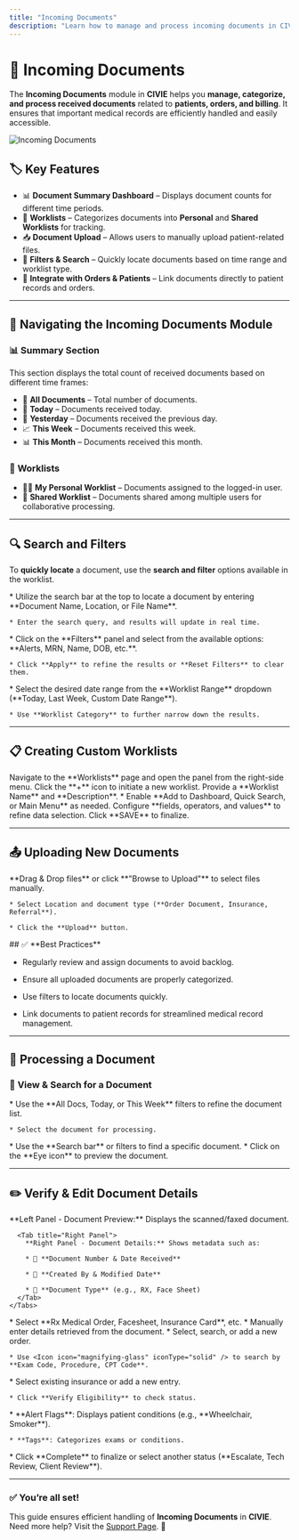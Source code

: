 ```yaml
---
title: "Incoming Documents"
description: "Learn how to manage and process incoming documents in CIVIE."
---
```



# 📂 Incoming Documents

The **Incoming Documents** module in **CIVIE** helps you **manage, categorize, and process received documents** related to **patients, orders, and billing**. It ensures that important medical records are efficiently handled and easily accessible.

![Incoming Documents](/images/IncomingDocument.png)

## 🏷️ **Key Features**

<Card>
  <ul>
    <li>📊 <b>Document Summary Dashboard</b> – Displays document counts for different time periods.</li>
    <li>📂 <b>Worklists</b> – Categorizes documents into <b>Personal</b> and <b>Shared Worklists</b> for tracking.</li>
    <li>📥 <b>Document Upload</b> – Allows users to manually upload patient-related files.</li>
    <li>🔎 <b>Filters & Search</b> – Quickly locate documents based on time range and worklist type.</li>
    <li>🔗 <b>Integrate with Orders & Patients</b> – Link documents directly to patient records and orders.</li>
  </ul>
</Card>

***

## 📌 **Navigating the Incoming Documents Module**

### 📊 **Summary Section**

<Card>
  This section displays the total count of received documents based on different time frames:

  <ul>
    <li>📁 <b>All Documents</b> – Total number of documents.</li>
    <li>📅 <b>Today</b> – Documents received today.</li>
    <li>📆 <b>Yesterday</b> – Documents received the previous day.</li>
    <li>📈 <b>This Week</b> – Documents received this week.</li>
    <li>📊 <b>This Month</b> – Documents received this month.</li>
  </ul>
</Card>

### 📌 **Worklists**

<Card>
  <ul>
    <li>🧑‍💼 <b>My Personal Worklist</b> – Documents assigned to the logged-in user.</li>
    <li>👥 <b>Shared Worklist</b> – Documents shared among multiple users for collaborative processing.</li>
  </ul>
</Card>

***

## 🔍 **Search and Filters**

To **quickly locate** a document, use the **search and filter** options available in the worklist.

<Steps>
  <Step title="Search Fields">
    * Utilize the search bar at the top to locate a document by entering **Document Name, Location, or File Name**.

    * Enter the search query, and results will update in real time.
  </Step>

  <Step title="Filter Panel">
    * Click on the **Filters** panel and select from the available options: **Alerts, MRN, Name, DOB, etc.**.

    * Click **Apply** to refine the results or **Reset Filters** to clear them.
  </Step>

  <Step title="Worklist Dropdown">
    * Select the desired date range from the **Worklist Range** dropdown (**Today, Last Week, Custom Date Range**).

    * Use **Worklist Category** to further narrow down the results.
  </Step>
</Steps>

***

## 📋 **Creating Custom Worklists**

<Steps>
  <Step title="Access the Worklist Panel">
    Navigate to the **Worklists** page and open the panel from the right-side menu.
  </Step>

  <Step title="Create a New Worklist">
    Click the **+** icon to initiate a new worklist.
  </Step>

  <Step title="Enter Worklist Details">
    Provide a **Worklist Name** and **Description**.
  </Step>

  <Step title="Configure Access Preferences">
    * Enable **Add to Dashboard, Quick Search, or Main Menu** as needed.
  </Step>

  <Step title="Define Filter Conditions">
    Configure **fields, operators, and values** to refine data selection.
  </Step>

  <Step title="Save the Worklist">
    Click **SAVE** to finalize.
  </Step>
</Steps>

***

## 📤 **Uploading New Documents**

<Steps>
  <Step title="Click 'Upload Files' in the top-right corner." />

  <Step title="Upload Methods">
    **Drag & Drop files** or click **"Browse to Upload"** to select files manually.

    * Select Location and document type (**Order Document, Insurance, Referral**).

    * Click the **Upload** button.
  </Step>
</Steps>

<Note>
  ## ✅ **Best Practices**

  * Regularly review and assign documents to avoid backlog.

  * Ensure all uploaded documents are properly categorized.

  * Use filters to locate documents quickly.

  * Link documents to patient records for streamlined medical record management.
</Note>

***

## 📝 **Processing a Document**

### 📌 **View & Search for a Document**

<Steps>
  <Step title="Filter & Select">
    * Use the **All Docs, Today, or This Week** filters to refine the document list.

    * Select the document for processing.
  </Step>

  <Step title="Search">
    * Use the **Search bar** or filters to find a specific document.
  </Step>

  <Step title="View Document">
    * Click on the **Eye icon** to preview the document.
  </Step>
</Steps>

***

## ✏️ **Verify & Edit Document Details**

<Steps>
  <Step title="Click the Edit (✏️) icon">
    <Tabs>
      <Tab title="Left Panel">
        **Left Panel - Document Preview:** Displays the scanned/faxed document.
      </Tab>

      <Tab title="Right Panel">
        **Right Panel - Document Details:** Shows metadata such as:

        * 📑 **Document Number & Date Received**

        * 👤 **Created By & Modified Date**

        * 📄 **Document Type** (e.g., RX, Face Sheet)
      </Tab>
    </Tabs>
  </Step>

  <Step title="Assign Document Type">
    * Select **Rx Medical Order, Facesheet, Insurance Card**, etc.
  </Step>

  <Step title="Enter Patient Information">
    * Manually enter details retrieved from the document.
  </Step>

  <Step title="Order Detail Field">
    * Select, search, or add a new order.

    * Use <Icon icon="magnifying-glass" iconType="solid" /> to search by **Exam Code, Procedure, CPT Code**.
  </Step>

  <Step title="Manage Insurance Information">
    * Select existing insurance or add a new entry.

    * Click **Verify Eligibility** to check status.
  </Step>

  <Step title="Managing Alerts & Tags">
    * **Alert Flags**: Displays patient conditions (e.g., **Wheelchair, Smoker**).

    * **Tags**: Categorizes exams or conditions.
  </Step>

  <Step title="Complete Button">
    * Click **Complete** to finalize or select another status (**Escalate, Tech Review, Client Review**).
  </Step>
</Steps>

***

### ✅ **You’re all set!**

This guide ensures efficient handling of **Incoming Documents** in **CIVIE**.
Need more help? Visit the [Support Page](https://civieris.com/support). 🚀